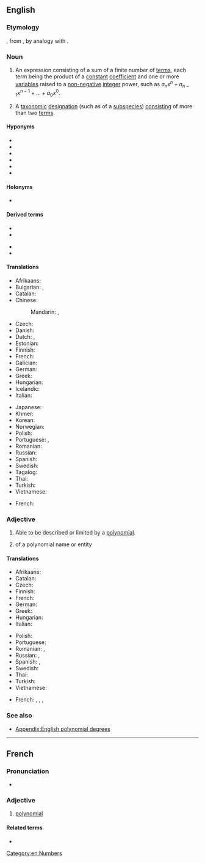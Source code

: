 {{also|polynômial}}
==English==
{{wikipedia}}

===Etymology===
{{confix|en|poly|nomial}}, from {{m|grc|νομός||portion, part}}, by analogy with {{m|en|binomial}}.

===Noun===
{{en-noun}}

# {{lb|en|algebra|strict sense}} An expression consisting of a sum of a finite number of [[terms]], each term being the product of a [[constant]] [[coefficient]] and one or more [[variable]]s raised to a [[non-negative]] [[integer]] power, such as <math>a_n x^n + a_{n-1}x^{n-1} + ... + a_0 x^0</math>.
# {{lb|en|taxonomy}} A [[taxonomic]] [[designation]] (such as of a [[subspecies]]) [[consisting]] of more than two [[term]]s.

====Hyponyms====
* {{l|en|binomial}}
* {{l|en|homogeneous polynomial}}
* {{l|en|monomial}}
* {{l|en|trinomial}}
* {{l|en|quadrinomial}}
* {{l|en|quantic}}

====Holonyms====
* {{l|en|rational function}}

====Derived terms====
{{der-top}}
* {{l|en|polynomial complexity}}
* {{l|en|polynomial equation}}
{{der-mid}}
* {{l|en|polynomial interpolation}}
* {{l|en|polynomial sequence}}
{{der-bottom}}

====Translations====
{{trans-top|algebraic expression}}
* Afrikaans: {{t+|af|polinoom}}
* Bulgarian: {{t|bg|полином|m}}, {{t|bg|многочлен|m}}
* Catalan: {{t|ca|polinomi|m}}
* Chinese:
*: Mandarin: {{t+|cmn|多項式|sc=Hani}}, {{t+|cmn|多项式|tr=duōxiàngshì|sc=Hani}}
* Czech: {{t|cs|polynom|m}}
* Danish: {{t|da|polynomium|n}}
* Dutch: {{t+|nl|polynoom|n|m}}, {{t|nl|veelterm|m}}
* Estonian: {{t|et|polünoom}}
* Finnish: {{t+|fi|polynomi}}
* French: {{t+|fr|polynôme|m}}
* Galician: {{t|gl|polinomio|m}}
* German: {{t+|de|Polynom|n}}
* Greek: {{t+|el|πολυώνυμο|n}}
* Hungarian: {{t+|hu|polinom}}
* Icelandic: {{t|is|margliða|f}}
* Italian: {{t+|it|polinomio|m}}
{{trans-mid}}
* Japanese: {{t+|ja|多項式|tr=たこうしき, takōshiki}}
* Khmer: {{t+|km|ពហុធា|tr=pea’hu’tʰie|sc=Khmr}}
* Korean: {{t+|ko|다항식}}
* Norwegian: {{t+|no|polynom|n}}
* Polish: {{t+|pl|wielomian|m}}
* Portuguese: {{t+|pt|polinómio|m}} {{q|Portugal}}, {{t|pt|polinômio|m}} {{q|Brazil}}
* Romanian: {{t+|ro|polinom|n}}
* Russian: {{t+|ru|многочле́н|m}}
* Spanish: {{t+|es|polinomio|m}}
* Swedish: {{t+|sv|polynom|n}}
* Tagalog: {{t|tl|damikay}}
* Thai: {{t|th|พหุนาม}}
* Turkish: {{t+|tr|polinom}}
* Vietnamese: {{t+|vi|đa thức}}
{{trans-bottom}}

{{trans-top|taxonomic designation}}
* French: {{t+|fr|polynôme|m}}
{{trans-mid}}
{{trans-bottom}}

===Adjective===
{{en-adj|-}}

# {{lb|en|algebra}} Able to be described or limited by a [[#Noun|polynomial]].
# {{lb|en|taxonomy}} of a polynomial name or entity

====Translations====
{{trans-top|in algebra}}
* Afrikaans: {{t|af|polinomies}}
* Catalan: {{t|ca|polinomial}}
* Czech: {{t|cs|polynomický}}
* Finnish: {{t|fi|polynominen}}
* French: {{t+|fr|polynomial}}
* German: {{t|de|polynomisch}}
* Greek: {{t+|el|πολυωνυμικός}}
* Hungarian: {{t+|hu|polinomiális}}
* Italian: {{t+|it|polinomiale}}
{{trans-mid}}
* Polish: {{t|pl|wielomianowy|m}}
* Portuguese: {{t|pt|polinomial}}
* Romanian: {{t+|ro|polinomial}}, {{t|ro|polinomic}}
* Russian: {{t+|ru|многочле́нный}}, {{t+|ru|полиномиа́льный}}
* Spanish: {{t|es|polinomial}}, {{t|es|polinómico}}
* Swedish: {{t+|sv|polynomiell}}
* Thai: {{t|th|พหุนาม}}
* Turkish: {{t+|tr|polinom}}
* Vietnamese: {{t+|vi|đa thức}}
{{trans-bottom}}

{{trans-top|in taxonomy}}
* French: {{t|fr|polynominal|m}}, {{t|fr|polynominale|f}}, {{t+|fr|polynomial|m}}, {{t+|fr|polynomiale|f}}
{{trans-mid}}
{{trans-bottom}}

===See also===
* [[Appendix:English polynomial degrees]]

[[Category:en:Numbers]]

----

==French==

===Pronunciation===
* {{audio|fr|LL-Q150 (fra)-Lepticed7-polynomial.wav|Audio}}

===Adjective===
{{fr-adj}}

# [[#Adjective|polynomial]]

====Related terms====
* {{l|fr|polynôme}}